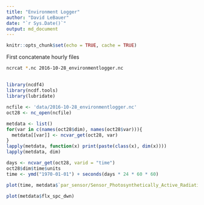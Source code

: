 ```yaml
---
title: "Environment Logger"
author: "David LeBauer"
date: "`r Sys.Date()`"
output: md_document
---
```


```r
knitr::opts_chunk$set(echo = TRUE, cache = TRUE)
```

First concatenate hourly files
```sh
ncrcat *.nc 2016-10-28_environmentlogger.nc
```
## 

```r
library(ncdf4)
library(ncdf.tools)
library(lubridate)

ncfile <- 'data/2016-10-28_environmentlogger.nc'
oct28 <- nc_open(ncfile)

metdata <- list()
for(var in c(names(oct28$dim), names(oct28$var))){
  metdata[[var]] <- ncvar_get(oct28, var)
}
lapply(metdata, function(x) print(paste(class(x), dim(x))))
lapply(metdata, dim)

days <- ncvar_get(oct28, varid = "time")
oct28$dim$time$units
time <- ymd("1970-01-01") + seconds(days * 24 * 60 * 60)

plot(time, metdata$`par_sensor/Sensor_Photosynthetically_Active_Radiation`, type = 'l')

plot(metdata$flx_spc_dwn)
```